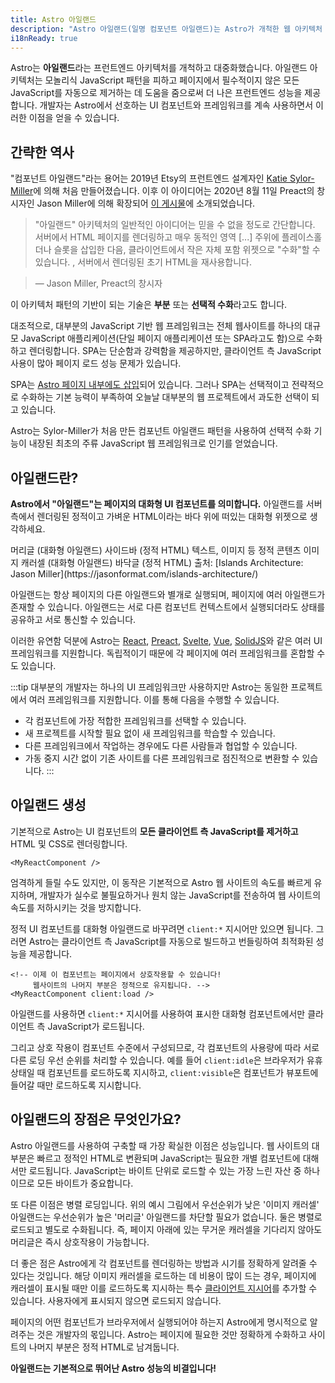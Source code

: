 ```yaml
---
title: Astro 아일랜드
description: "Astro 아일랜드(일명 컴포넌트 아일랜드)는 Astro가 개척한 웹 아키텍처 패턴입니다. '아일랜드 아키텍처'는 2019년 Etsy의 프런트엔드 아키텍트인 Katie Sylor-Miller가 처음 만들었고 Preact 제작자인 Jason Miller가 확장했습니다."
i18nReady: true
---
```



Astro는 **아일랜드**라는 프런트엔드 아키텍처를 개척하고 대중화했습니다. 아일랜드 아키텍처는 모놀리식 JavaScript 패턴을 피하고 페이지에서 필수적이지 않은 모든 JavaScript를 자동으로 제거하는 데 도움을 줌으로써 더 나은 프런트엔드 성능을 제공합니다. 개발자는 Astro에서 선호하는 UI 컴포넌트와 프레임워크를 계속 사용하면서 이러한 이점을 얻을 수 있습니다.

## 간략한 역사

"컴포넌트 아일랜드"라는 용어는 2019년 Etsy의 프런트엔드 설계자인 [Katie Sylor-Miller](https://twitter.com/ksylor)에 의해 처음 만들어졌습니다. 이후 이 아이디어는 2020년 8월 11일 Preact의 창시자인 Jason Miller에 의해 확장되어 [이 게시물](https://jasonformat.com/islands-architecture/)에 소개되었습니다.

> "아일랜드" 아키텍처의 일반적인 아이디어는 믿을 수 없을 정도로 간단합니다. 서버에서 HTML 페이지를 렌더링하고 매우 동적인 영역 [...] 주위에 플레이스홀더나 슬롯을 삽입한 다음, 클라이언트에서 작은 자체 포함 위젯으로 "수화"할 수 있습니다. , 서버에서 렌더링된 초기 HTML을 재사용합니다.

> — Jason Miller, Preact의 창시자

이 아키텍처 패턴의 기반이 되는 기술은 **부분** 또는 **선택적 수화**라고도 합니다.

대조적으로, 대부분의 JavaScript 기반 웹 프레임워크는 전체 웹사이트를 하나의 대규모 JavaScript 애플리케이션(단일 페이지 애플리케이션 또는 SPA라고도 함)으로 수화하고 렌더링합니다. SPA는 단순함과 강력함을 제공하지만, 클라이언트 측 JavaScript 사용이 많아 페이지 로드 성능 문제가 있습니다.

SPA는 [Astro 페이지 내부에도 삽입](/ko/guides/migrate-to-astro/from-create-react-app/)되어 있습니다. 그러나 SPA는 선택적이고 전략적으로 수화하는 기본 능력이 부족하여 오늘날 대부분의 웹 프로젝트에서 과도한 선택이 되고 있습니다.

Astro는 Sylor-Miller가 처음 만든 컴포넌트 아일랜드 패턴을 사용하여 선택적 수화 기능이 내장된 최초의 주류 JavaScript 웹 프레임워크로 인기를 얻었습니다.

## 아일랜드란?

**Astro에서 "아일랜드"는 페이지의 대화형 UI 컴포넌트를 의미합니다.** 아일랜드를 서버 측에서 렌더링된 정적이고 가벼운 HTML이라는 바다 위에 떠있는 대화형 위젯으로 생각하세요.

<IslandsDiagram>
  <Fragment slot="headerApp">머리글 (대화형 아일랜드)</Fragment>
  <Fragment slot="sidebarApp">사이드바 (정적 HTML)</Fragment>
  <Fragment slot="main">
    텍스트, 이미지 등 정적 콘텐츠
  </Fragment>
  <Fragment slot="carouselApp">이미지 캐러셀 (대화형 아일랜드)</Fragment>
  <Fragment slot="footer">바닥글 (정적 HTML)</Fragment>
  <Fragment slot="source">출처: [Islands Architecture: Jason Miller](https://jasonformat.com/islands-architecture/)</Fragment>
</IslandsDiagram>

아일랜드는 항상 페이지의 다른 아일랜드와 별개로 실행되며, 페이지에 여러 아일랜드가 존재할 수 있습니다. 아일랜드는 서로 다른 컴포넌트 컨텍스트에서 실행되더라도 상태를 공유하고 서로 통신할 수 있습니다.

이러한 유연함 덕분에 Astro는 [React](https://ko.react.dev/), [Preact](https://preactjs.com/), [Svelte](https://svelte.dev/), [Vue](https://ko.vuejs.org/), [SolidJS](https://www.solidjs.com/)와 같은 여러 UI 프레임워크를 지원합니다. 독립적이기 때문에 각 페이지에 여러 프레임워크를 혼합할 수도 있습니다.

:::tip
대부분의 개발자는 하나의 UI 프레임워크만 사용하지만 Astro는 동일한 프로젝트에서 여러 프레임워크를 지원합니다. 이를 통해 다음을 수행할 수 있습니다.

- 각 컴포넌트에 가장 적합한 프레임워크를 선택할 수 있습니다.
- 새 프로젝트를 시작할 필요 없이 새 프레임워크를 학습할 수 있습니다.
- 다른 프레임워크에서 작업하는 경우에도 다른 사람들과 협업할 수 있습니다.
- 가동 중지 시간 없이 기존 사이트를 다른 프레임워크로 점진적으로 변환할 수 있습니다.
:::

## 아일랜드 생성

기본적으로 Astro는 UI 컴포넌트의 **모든 클라이언트 측 JavaScript를 제거하고** HTML 및 CSS로 렌더링합니다.

```astro title="src/pages/index.astro"
<MyReactComponent />
```

엄격하게 들릴 수도 있지만, 이 동작은 기본적으로 Astro 웹 사이트의 속도를 빠르게 유지하며, 개발자가 실수로 불필요하거나 원치 않는 JavaScript를 전송하여 웹 사이트의 속도를 저하시키는 것을 방지합니다.

정적 UI 컴포넌트를 대화형 아일랜드로 바꾸려면 `client:*` 지시어만 있으면 됩니다. 그러면 Astro는 클라이언트 측 JavaScript를 자동으로 빌드하고 번들링하여 최적화된 성능을 제공합니다.

```astro title="src/pages/index.astro" ins="client:load"
<!-- 이제 이 컴포넌트는 페이지에서 상호작용할 수 있습니다!
     웹사이트의 나머지 부분은 정적으로 유지됩니다. -->
<MyReactComponent client:load />
```

아일랜드를 사용하면 `client:*` 지시어를 사용하여 표시한 대화형 컴포넌트에서만 클라이언트 측 JavaScript가 로드됩니다.

그리고 상호 작용이 컴포넌트 수준에서 구성되므로, 각 컴포넌트의 사용량에 따라 서로 다른 로딩 우선 순위를 처리할 수 있습니다. 예를 들어 `client:idle`은 브라우저가 유휴 상태일 때 컴포넌트를 로드하도록 지시하고, `client:visible`은 컴포넌트가 뷰포트에 들어갈 때만 로드하도록 지시합니다.

## 아일랜드의 장점은 무엇인가요?

Astro 아일랜드를 사용하여 구축할 때 가장 확실한 이점은 성능입니다. 웹 사이트의 대부분은 빠르고 정적인 HTML로 변환되며 JavaScript는 필요한 개별 컴포넌트에 대해서만 로드됩니다. JavaScript는 바이트 단위로 로드할 수 있는 가장 느린 자산 중 하나이므로 모든 바이트가 중요합니다.

또 다른 이점은 병렬 로딩입니다. 위의 예시 그림에서 우선순위가 낮은 '이미지 캐러셀' 아일랜드는 우선순위가 높은 '머리글' 아일랜드를 차단할 필요가 없습니다. 둘은 병렬로 로드되고 별도로 수화됩니다. 즉, 페이지 아래에 있는 무거운 캐러셀을 기다리지 않아도 머리글은 즉시 상호작용이 가능합니다.

더 좋은 점은 Astro에게 각 컴포넌트를 렌더링하는 방법과 시기를 정확하게 알려줄 수 있다는 것입니다. 해당 이미지 캐러셀을 로드하는 데 비용이 많이 드는 경우, 페이지에 캐러셀이 표시될 때만 이를 로드하도록 지시하는 특수 [클라이언트 지시어](/ko/reference/directives-reference/#client-directives)를 추가할 수 있습니다. 사용자에게 표시되지 않으면 로드되지 않습니다.

페이지의 어떤 컴포넌트가 브라우저에서 실행되어야 하는지 Astro에게 명시적으로 알려주는 것은 개발자의 몫입니다. Astro는 페이지에 필요한 것만 정확하게 수화하고 사이트의 나머지 부분은 정적 HTML로 남겨둡니다.

**아일랜드는 기본적으로 뛰어난 Astro 성능의 비결입니다!**
